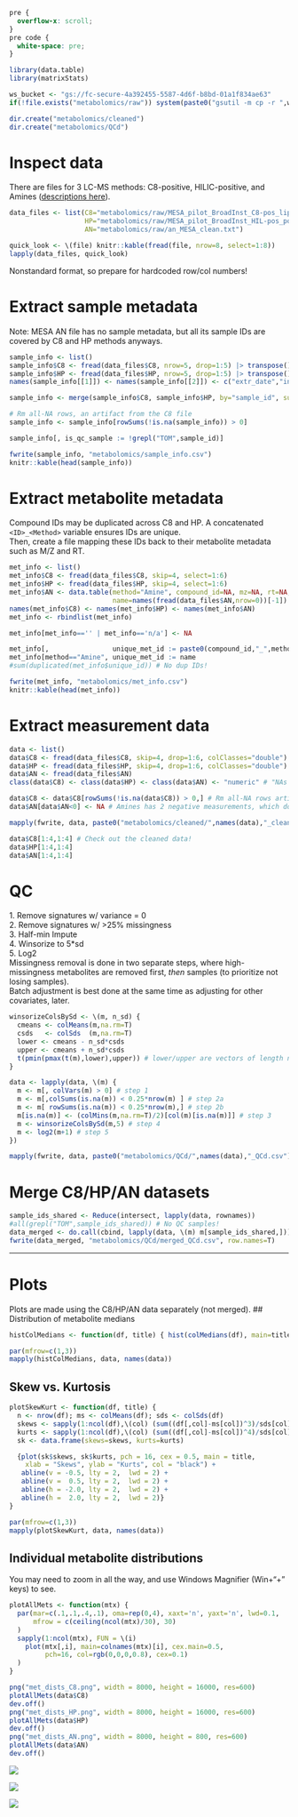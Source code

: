 ```css
pre {
  overflow-x: scroll;
}
pre code {
  white-space: pre;
}
```

```r
library(data.table)
library(matrixStats)

ws_bucket <- "gs://fc-secure-4a392455-5587-4d6f-b8bd-01a1f834ae63"
if(!file.exists("metabolomics/raw")) system(paste0("gsutil -m cp -r ",ws_bucket,"/metabolomics .")) 

dir.create("metabolomics/cleaned")
dir.create("metabolomics/QCd")
```

# Inspect data
There are files for 3 LC-MS methods: C8-positive, HILIC-positive, and Amines ([descriptions here](https://topmed.nhlbi.nih.gov/sites/default/files/TOPMed_CORE_Year3_Broad-BIDMC_metabolomics_methods.pdf)).
```r
data_files <- list(C8="metabolomics/raw/MESA_pilot_BroadInst_C8-pos_lipids_050517.csv", # C8-positive
                   HP="metabolomics/raw/MESA_pilot_BroadInst_HIL-pos_polar_050517.csv", # HILIC-positive
                   AN="metabolomics/raw/an_MESA_clean.txt")                             # Amines

quick_look <- \(file) knitr::kable(fread(file, nrow=8, select=1:8))
lapply(data_files, quick_look)
```
Nonstandard format, so prepare for hardcoded row/col numbers!


# Extract sample metadata
Note: MESA AN file has no sample metadata, but all its sample IDs are covered by C8 and HP methods anyways.
```r
sample_info <- list()
sample_info$C8 <- fread(data_files$C8, nrow=5, drop=1:5) |> transpose()
sample_info$HP <- fread(data_files$HP, nrow=5, drop=1:5) |> transpose()
names(sample_info[[1]]) <- names(sample_info[[2]]) <- c("extr_date","inject_date","column","analysis_order","sample_id")

sample_info <- merge(sample_info$C8, sample_info$HP, by="sample_id", suffixes=c("_c8","_hp"), all=T)

# Rm all-NA rows, an artifact from the C8 file
sample_info <- sample_info[rowSums(!is.na(sample_info)) > 0]

sample_info[, is_qc_sample := !grepl("TOM",sample_id)]

fwrite(sample_info, "metabolomics/sample_info.csv")
knitr::kable(head(sample_info))


```
# Extract metabolite metadata
Compound IDs may be duplicated across C8 and HP. A concatenated `<ID>_<Method>` variable ensures IDs are unique.\
Then, create a file mapping these IDs back to their metabolite metadata such as M/Z and RT.
```r
met_info <- list()
met_info$C8 <- fread(data_files$C8, skip=4, select=1:6)
met_info$HP <- fread(data_files$HP, skip=4, select=1:6)
met_info$AN <- data.table(method="Amine", compound_id=NA, mz=NA, rt=NA, hmdb_id=NA,
                          name=names(fread(data_files$AN,nrow=0))[-1])
names(met_info$C8) <- names(met_info$HP) <- names(met_info$AN)
met_info <- rbindlist(met_info)

met_info[met_info=='' | met_info=='n/a'] <- NA

met_info[,                unique_met_id := paste0(compound_id,"_",method)]
met_info[method=="Amine", unique_met_id := name                          ] # Amines have no compound ID so just use name
#sum(duplicated(met_info$unique_id)) # No dup IDs!

fwrite(met_info, "metabolomics/met_info.csv")
knitr::kable(head(met_info))
```


# Extract measurement data
```r
data <- list()
data$C8 <- fread(data_files$C8, skip=4, drop=1:6, colClasses="double") |> t() |> `colnames<-`(met_info[method== "C8-pos",unique_met_id]) # Yes I double-checked, the names are in the proper order
data$HP <- fread(data_files$HP, skip=4, drop=1:6, colClasses="double") |> t() |> `colnames<-`(met_info[method=="HIL-pos",unique_met_id])
data$AN <- fread(data_files$AN)                                        |> as.matrix(rownames=1)
class(data$C8) <- class(data$HP) <- class(data$AN) <- "numeric" # "NAs introduced by coersion" are due to 2 weird cells in AN: "1+2559:2584.03935869994933" and "5+3828:3930.95273887971489"

data$C8 <- data$C8[rowSums(!is.na(data$C8)) > 0,] # Rm all-NA rows artifact in the C8 file
data$AN[data$AN<0] <- NA # Amines has 2 negative measurements, which doesn't make sense

mapply(fwrite, data, paste0("metabolomics/cleaned/",names(data),"_cleaned.csv"), row.names=T)
```
```r
data$C8[1:4,1:4] # Check out the cleaned data!
data$HP[1:4,1:4]
data$AN[1:4,1:4]
```


# QC
1\. Remove signatures w/ variance = 0\
2\. Remove signatures w/ >25% missingness\
3\. Half-min Impute\
4\. Winsorize to 5*sd\
5\. Log2\
Missingness removal is done in two separate steps, where high-missingness metabolites are removed first, _then_ samples (to prioritize not losing samples).\
Batch adjustment is best done at the same time as adjusting for other covariates, later.
```r
winsorizeColsBySd <- \(m, n_sd) {
  cmeans <- colMeans(m,na.rm=T)
  csds   <- colSds  (m,na.rm=T)
  lower <- cmeans - n_sd*csds
  upper <- cmeans + n_sd*csds
  t(pmin(pmax(t(m),lower),upper)) # lower/upper are vectors of length ncol(m), recycled for each row of the matrix.
}

data <- lapply(data, \(m) {
  m <- m[, colVars(m) > 0] # step 1
  m <- m[,colSums(is.na(m)) < 0.25*nrow(m) ] # step 2a
  m <- m[ rowSums(is.na(m)) < 0.25*nrow(m),] # step 2b
  m[is.na(m)] <- (colMins(m,na.rm=T)/2)[col(m)[is.na(m)]] # step 3
  m <- winsorizeColsBySd(m,5) # step 4
  m <- log2(m+1) # step 5
})

mapply(fwrite, data, paste0("metabolomics/QCd/",names(data),"_QCd.csv"), row.names=T)
```


# Merge C8/HP/AN datasets
```r
sample_ids_shared <- Reduce(intersect, lapply(data, rownames))
#all(grepl("TOM",sample_ids_shared)) # No QC samples!
data_merged <- do.call(cbind, lapply(data, \(m) m[sample_ids_shared,]))
fwrite(data_merged, "metabolomics/QCd/merged_QCd.csv", row.names=T)
```
---

# Plots
Plots are made using the C8/HP/AN data separately (not merged).
## Distribution of metabolite medians
```r
histColMedians <- function(df, title) { hist(colMedians(df), main=title) }

par(mfrow=c(1,3))
mapply(histColMedians, data, names(data))
```

## Skew vs. Kurtosis
```r
plotSkewKurt <- function(df, title) {
  n <- nrow(df); ms <- colMeans(df); sds <- colSds(df)
  skews <- sapply(1:ncol(df),\(col) (sum((df[,col]-ms[col])^3)/sds[col]^3)/n   )
  kurts <- sapply(1:ncol(df),\(col) (sum((df[,col]-ms[col])^4)/sds[col]^4)/n-3 )
  sk <- data.frame(skews=skews, kurts=kurts)

  {plot(sk$skews, sk$kurts, pch = 16, cex = 0.5, main = title, 
    xlab = "Skews", ylab = "Kurts", col = "black") +
   abline(v = -0.5, lty = 2,  lwd = 2) + 
   abline(v =  0.5, lty = 2,  lwd = 2) +
   abline(h = -2.0, lty = 2,  lwd = 2) +
   abline(h =  2.0, lty = 2,  lwd = 2)}
}

par(mfrow=c(1,3))
mapply(plotSkewKurt, data, names(data))
```

## Individual metabolite distributions
You may need to zoom in all the way, and use Windows Magnifier (Win+"+" keys) to see.
```r
plotAllMets <- function(mtx) {
  par(mar=c(.1,.1,.4,.1), oma=rep(0,4), xaxt='n', yaxt='n', lwd=0.1,
      mfrow = c(ceiling(ncol(mtx)/30), 30)
  )
  sapply(1:ncol(mtx), FUN = \(i)
    plot(mtx[,i], main=colnames(mtx)[i], cex.main=0.5,
         pch=16, col=rgb(0,0,0,0.8), cex=0.1)
  )
}

png("met_dists_C8.png", width = 8000, height = 16000, res=600)
plotAllMets(data$C8)
dev.off()
png("met_dists_HP.png", width = 8000, height = 16000, res=600)
plotAllMets(data$HP)
dev.off()
png("met_dists_AN.png", width = 8000, height = 800, res=600)
plotAllMets(data$AN)
dev.off()
```

![](met_dists_C8.png)

![](met_dists_HP.png)

![](met_dists_AN.png)
